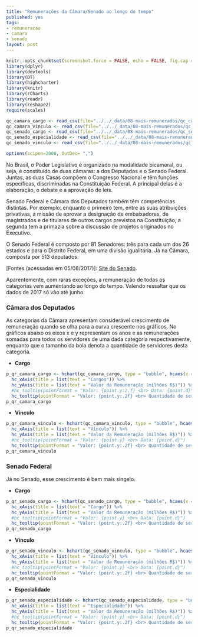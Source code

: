 ```yaml
---
title: "Remunerações da Câmara/Senado ao longo do tempo"
published: yes
tags:
- remuneracao
- camara
- senado
layout: post
---
```


```r
knitr::opts_chunk$set(screenshot.force = FALSE, echo = FALSE, fig.cap = "")
library(dplyr)
library(devtools)
library(DT)
library(highcharter)
library(knitr)
library(rCharts)
library(readr)
library(reshape2)
require(scales)

```

```r
qc_camara_cargo <- read_csv(file="../../_data/08-mais-remunerados/qc_camara_cargo.csv",col_names = T)
qc_camara_vinculo <- read_csv(file="../../_data/08-mais-remunerados/qc_camara_vinculo.csv",col_names = T)
qc_senado_cargo <- read_csv(file="../../_data/08-mais-remunerados/qc_senado_cargo.csv",col_names = T)
qc_senado_especialidade <- read_csv(file="../../_data/08-mais-remunerados/qc_senado_especialidade.csv", col_names = T)
qc_senado_vinculo <- read_csv(file="../../_data/08-mais-remunerados/qc_senado_vinculo.csv", col_names = T)

options(scipen=2000, OutDec= ",")
```

No Brasil, o Poder Legislativo é organizado na modalidade bicameral, ou seja, é constituído de duas câmaras: a dos Deputados e o Senado Federal. Juntas, as duas Casas compõem o Congresso Nacional e têm funções específicas, discriminadas na Constituição Federal. A principal delas é a elaboração, o debate e a aprovação de leis.

Senado Federal e Câmara dos Deputados também têm competências distintas. Por exemplo: enquanto o primeiro tem, entre as suas atribuições privativas, a missão de aprovar a designação de embaixadores, de magistrados e de titulares de outros cargos previstos na Constituição, a segunda tem a primazia sobre a discussão de projetos originados no Executivo.

O Senado Federal é composto por 81 Senadores: três para cada um dos 26 estados e para o Distrito Federal, em uma divisão igualitária. Já na Câmara, composta por 513 deputados.

[Fontes (acessadas em 05/08/2017)]: [Site do Senado](https://www12.senado.leg.br/transparencia/laipergunta).

Aparentemente, com raras exceções, a remuneração de todas os categorias vem aumentando ao longo do tempo. Valendo ressaltar que os dados de 2017 só vão até junho.

### **Câmara dos Deputados**

As categorias da Câmara apresentam considerável crescimento de remuneração quando se olha para a curva crescente nos gráficos. No gráficos abaixo os eixos x e y representam os anos e as remunerações somadas para todos os servidores de uma dada categoria respectivamente, enquanto que o tamanho da bola denota a quantidade de servidores desta categoria. 

* **Cargo**

```r
p_qr_camara_cargo <- hchart(qc_camara_cargo, type = "bubble", hcaes(x = d, y = kincaid, group=name, size=avg_kincaid)) %>%
  hc_xAxis(title = list(text = "Cargos")) %>%
  hc_yAxis(title = list(text = "Valor da Remuneração (milhões R$)")) %>%
  #hc_tooltip(pointFormat = "Valor: {point.y:2.f} <br> Data: {point.d}")
  hc_tooltip(pointFormat = "Valor: {point.y:.2f} <br> Quantidade de servidores: {point.avg_kincaid}")
p_qr_camara_cargo
```

* **Vínculo**

```r
p_qr_camara_vinculo <- hchart(qc_camara_vinculo, type = "bubble", hcaes(x = d, y = kincaid, group=name, size=avg_kincaid)) %>%
  hc_xAxis(title = list(text = "Vínculo")) %>%
  hc_yAxis(title = list(text = "Valor da Remuneração (milhões R$)")) %>%
  #hc_tooltip(pointFormat = "Valor: {point.y} <br> Data: {point.d}")
  hc_tooltip(pointFormat = "Valor: {point.y:.2f} <br> Quantidade de servidores: {point.avg_kincaid}")
p_qr_camara_vinculo

```

### **Senado Federal**

Já no Senado, esse crescimento é bem mais singelo.

* **Cargo**

```r
p_qr_senado_cargo <- hchart(qc_senado_cargo, type = "bubble", hcaes(x = d, y = kincaid, group=name, size=avg_kincaid)) %>%
  hc_xAxis(title = list(text = "Cargo")) %>%
  hc_yAxis(title = list(text = "Valor da Remuneração (milhões R$)")) %>%
  #hc_tooltip(pointFormat = "Valor: {point.y} <br> Data: {point.d}")
  hc_tooltip(pointFormat = "Valor: {point.y:.2f} <br> Quantidade de servidores: {point.avg_kincaid}")
p_qr_senado_cargo
```

* **Vínculo**

```r
p_qr_senado_vinculo <- hchart(qc_senado_vinculo, type = "bubble", hcaes(x = d, y = kincaid, group=name, size=avg_kincaid)) %>%
  hc_xAxis(title = list(text = "Vínculo")) %>%
  hc_yAxis(title = list(text = "Valor da Remuneração (milhões R$)")) %>%
  #hc_tooltip(pointFormat = "Valor: {point.y} <br> Data: {point.d}")
  hc_tooltip(pointFormat = "Valor: {point.y:.2f} <br> Quantidade de servidores: {point.avg_kincaid}")
p_qr_senado_vinculo
```

* **Especialidade**

```r
p_qr_senado_especialidade <- hchart(qc_senado_especialidade, type = "bubble", hcaes(x = d, y = kincaid, group=name, size=avg_kincaid)) %>%
  hc_xAxis(title = list(text = "Especialidade")) %>%
  hc_yAxis(title = list(text = "Valor da Remuneração (milhões R$)")) %>%
  #hc_tooltip(pointFormat = "Valor: {point.y} <br> Data: {point.d}")
  hc_tooltip(pointFormat = "Valor: {point.y:.2f} <br> Quantidade de servidores: {point.avg_kincaid}")
p_qr_senado_especialidade
```
